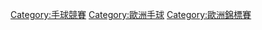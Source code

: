 {{Catmore}}
[[Category:手球競賽|Category:手球競賽]]
[[Category:歐洲手球|Category:歐洲手球]]
[[Category:歐洲錦標賽|Category:歐洲錦標賽]]